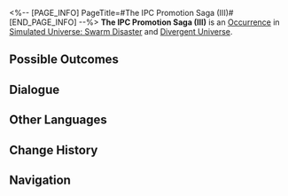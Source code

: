 <%-- [PAGE_INFO]
PageTitle=#The IPC Promotion Saga (III)#
[END_PAGE_INFO] --%>
{{Stub}}
{{Simulated Universe Event Infobox
|id            = 14201-2
|title         = 
|image         = Occurrence IPC.png
|domains_su    = 
|domains_ext   = 
|domains_swarm = Unknown
|domains_gng   = 
|domains_du    = Unknown
|requirements  = 
|prev          = 
|next          = 
|characters    = 
|factions      = 
|order         = 021
|order_du      = 050
}}
'''The IPC Promotion Saga (III)''' is an [[Divergent Universe/Occurrence|Occurrence]] in [[Simulated Universe: Swarm Disaster]] and [[Divergent Universe]].

==Possible Outcomes==
{{Possible Outcomes
|choice_1 = You are eager to beat the big shots!
|result_1 = Enter special battle. After achieving victory, obtain 1 Blessing(s) of 3-star rarity.
|path_1   = Destruction
|modes_1  = swarm

|choice_2 = Review the secrets of interstellar success...
|result_2 = Enhance 4 random Blessings.
|path_2   = Remembrance
|modes_2  = swarm

|choice_3 = You are eager to beat the big shots!
|result_3 = Enter a tough battle. If you win, you will gain 5 random Curio(s).
|path_3   = Destruction
|modes_3  = du

|choice_4 = Review the secrets of interstellar success...
|result_4 = Obtain 3 random Blessing(s) of the Path required for the Equation.
|path_4   = Remembrance
|modes_4  = du

|choice_5 = Give a stirring "interstellar speech"!
|result_5 = Obtain 1 random Blessing(s) of the Path required for the Equation.
|modes_5  = du

|choice_6 = Launch "Celebrity High Social."
|result_6 = Discard 1 Curio(s) and obtain 3 random Curio(s).
|modes_6  = du

|choice_7 = Launch "Celebrity High Social."
|result_7 = Enter battle. After achieving victory, obtain 1 Blessing(s) of 2-star rarity.
|modes_7  = swarm

|choice_8 = Give a shocking "interstellar speech"!
|result_8 = Enhance 2 random Blessings.
|modes_8  = swarm

}}
<!--
==Gameplay Notes==
* 
-->
==Dialogue==
{{Dialogue Start}}
:{{tx}}
{{Dialogue End}}

==Other Languages==
{{Other Languages
|en   = The IPC Promotion Saga (III)
|zhs  = 星际和平公司「升职记」（其三）
|zht  = 星際和平公司「升職記」（其三）
|ja   = スターピースカンパニー「{{Rubi|昇進記|しょうしんき}}」（3）
|ko   = 스타피스 컴퍼니 「승진기」 (3)
|es   = La saga del ascenso de la Corporación III
|fr   = Saga de la CPI (III)
|ru   = Сага о карьере в КММ III
|th   = "บันทึกการเลื่อนตำแหน่ง" องค์กรสันติภาพแห่งดวงดาว (3)
|vi   = Công Ty Hành Tinh Hòa Bình "Nhật Ký Thăng Chức" 3
|de   = Die IFK-Beförderungsgeschichte (Teil 3)
|id   = Kisah Promosi IPC (3)
|pt   = A Saga de Promoção da CPI (III)
}}

==Change History==
{{Change History|1.3}}

==Navigation==
{{Occurrence Navbox}}